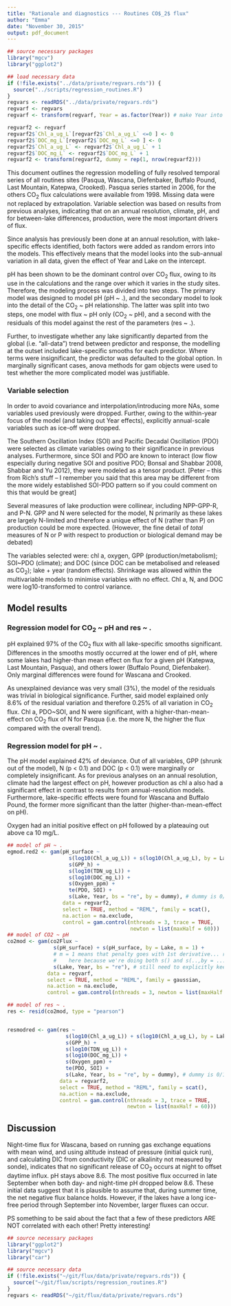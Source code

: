 ```yaml
---
title: "Rationale and diagnostics --- Routines CO$_2$ flux"
author: "Emma"
date: "November 30, 2015"
output: pdf_document
---
```

```r
## source necessary packages
library("mgcv")
library("ggplot2")

## load necessary data
if (!file.exists("../data/private/regvars.rds")) {
  source("../scripts/regression_routines.R")
}
regvars <- readRDS("../data/private/regvars.rds")
regvarf <- regvars
regvarf <- transform(regvarf, Year = as.factor(Year)) # make Year into factor for re

regvarf2 <- regvarf
regvarf2$`Chl_a_ug_L`[regvarf2$`Chl_a_ug_L` <=0 ] <- 0
regvarf2$`DOC_mg_L`[regvarf2$`DOC_mg_L` <=0 ] <- 0
regvarf2$`Chl_a_ug_L` <- regvarf2$`Chl_a_ug_L` + 1
regvarf2$`DOC_mg_L` <- regvarf2$`DOC_mg_L` + 1
regvarf2 <- transform(regvarf2, dummy = rep(1, nrow(regvarf2)))


```

This document outlines the regression modelling of fully resolved temporal series of all routines sites (Pasqua, Wascana, Diefenbaker, Buffalo Pound, Last Mountain, Katepwa, Crooked). Pasqua series started in 2006, for the others CO$_2$ flux calculations were available from 1998. Missing data were not replaced by extrapolation. Variable selection was based on results from previous analyses, indicating that on an annual resolution, climate, pH, and for between-lake differences, production, were the most important drivers of flux. 

Since analysis has previously been done at an annual resolution, with lake-specific effects identified, both factors were added as random errors into the models. This effectively means that the model looks into the sub-annual variation in all data, given the effect of Year and Lake on the intercept.

pH has been shown to be the dominant control over CO$_2$ flux, owing to its use in the calculations and the range over which it varies in the study sites. Therefore, the modeling process was divided into two steps. The primary model was designed to model pH (pH ~ .), and the secondary model to look into the detail of the CO$_2$ ~ pH relationship. The latter was split into two steps, one model with flux ~ pH only (CO$_2$ ~ pH), and a second with the residuals of this model against the rest of the parameters (res ~ .).

Further, to investigate whether any lake significantly departed from the global (i.e. "all-data") trend between predictor and response, the modelling at the outset included lake-specific smooths for each predictor. Where terms were insignificant, the predictor was defaulted to the global option. In marginally significant cases, anova methods for gam objects were used to test whether the more complicated model was justifiable. 

### Variable selection

In order to avoid covariance and interpolation/introducing more NAs, some variables used previously were dropped. Further, owing to the within-year focus of the model (and taking out Year effects), explicitly annual-scale variables such as ice-off were dropped. 

The Southern Oscillation Index (SOI) and Pacific Decadal Oscillation (PDO) were selected as climate variables owing to their significance in previous analyses. Furthermore, since SOI and PDO are known to interact (low flow especially during negative SOI and positive PDO; Bonsal and Shabbar 2008, Shabbar and Yu 2012), they were modeled as a tensor product. [Peter -- this from Rich's stuff -- I remember you said that this area may be different from the more widely established SOI-PDO pattern so if you could comment on this that would be great]

Several measures of lake production were collinear, including NPP-GPP-R, and P-N. GPP and N were selected for the model, N primarily as these lakes are largely N-limited and therefore a unique effect of N (rather than P) on production could be more expected. (However, the fine detail of *total* measures of N or P with respect to production or biological demand may be debated)

The variables selected were: chl a, oxygen, GPP (production/metabolism); SOI~PDO (climate); and DOC (since DOC can be metabolised and released as CO$_2$); lake + year (random effects). Shrinkage was allowed within the multivariable models to minimise variables with no effect. Chl a, N, and DOC were log10-transformed to control variance.

## Model results

### Regression model for CO$_2$ ~ pH and res ~ .

pH explained 97% of the CO$_2$ flux with all lake-specific smooths significant. Differences in the smooths mostly occurred at the lower end of pH, where some lakes had higher-than mean effect on flux for a given pH (Katepwa, Last Mountain, Pasqua), and others lower (Buffalo Pound, Diefenbaker). Only marginal differences were found for Wascana and Crooked.

As unexplained deviance was very small (3%), the model of the residuals was trivial in biological significance. Further, said model explained only 8.6% of the residual variation and therefore 0.25% of all variation in CO$_2$ flux. Chl a, PDO~SOI, and N were significant, with a higher-than-mean-effect on CO$_2$ flux of N for Pasqua (i.e. the more N, the higher the flux compared with the overall trend).

### Regression model for pH ~ .

The pH model explained 42% of deviance. Out of all variables, GPP (shrunk out of the model), N (p < 0.1) and DOC (p < 0.1) were marginally or completely insignificant. As for previous analyses on an annual resolution, climate had the largest effect on pH, however production as chl a also had a significant effect in contrast to results from annual-resolution models. Furthermore, lake-specific effects were found for Wascana and Buffalo Pound, the former more significant than the latter (higher-than-mean-effect on pH).  

Oxygen had an initial positive effect on pH followed by a plateauing out above ca 10 mg/L. 

```r
## model of pH ~ .
egmod.red2 <- gam(pH_surface ~ 
                    s(log10(Chl_a_ug_L)) + s(log10(Chl_a_ug_L), by = Lake, m = 1) +
                    s(GPP_h) +
                    s(log10(TDN_ug_L)) + 
                    s(log10(DOC_mg_L)) +
                    s(Oxygen_ppm) +
                    te(PDO, SOI) +
                    s(Lake, Year, bs = "re", by = dummy), # dummy is 0/1 indicator
                  data = regvarf2,
                  select = TRUE, method = "REML", family = scat(),
                  na.action = na.exclude,
                  control = gam.control(nthreads = 3, trace = TRUE,
                                        newton = list(maxHalf = 60)))
## model of CO2 ~ pH
co2mod <- gam(co2Flux ~ 
               s(pH_surface) + s(pH_surface, by = Lake, m = 1) +
               # m = 1 means that penalty goes with 1st derivative... required
               #    here because we're doing both s() and s(..,by = ...)
               s(Lake, Year, bs = "re"), # still need to explicitly keep Lake as re!!!
             data = regvarf,
             select = TRUE, method = "REML", family = gaussian,
             na.action = na.exclude,
             control = gam.control(nthreads = 3, newton = list(maxHalf = 60), trace = TRUE))

## model of res ~ .
res <- resid(co2mod, type = "pearson")


resmodred <- gam(res ~ 
                   s(log10(Chl_a_ug_L)) + s(log10(Chl_a_ug_L), by = Lake, m = 1) +
                   s(GPP_h) +
                   s(log10(TDN_ug_L)) + 
                   s(log10(DOC_mg_L)) + 
                   s(Oxygen_ppm) + 
                   te(PDO, SOI) +
                   s(Lake, Year, bs = "re", by = dummy), # dummy is 0/1 indicator
                 data = regvarf2,
                 select = TRUE, method = "REML", family = scat(),
                 na.action = na.exclude,
                 control = gam.control(nthreads = 3, trace = TRUE,
                                       newton = list(maxHalf = 60)))

```



## Discussion
Night-time flux for Wascana, based on running gas exchange equations with mean wind, and using altitude instead of pressure (initial quick run), and calculating DIC from conductivity (DIC or alkalinity not measured by sonde), indicates that no significant release of CO$_2$ occurs at night to offset daytime influx. pH stays above 8.6. The most positive flux occurred in late September when both day- and night-time pH dropped below 8.6.
These initial data suggest that it is plausible to assume that, during summer time, the net negative flux balance holds.
However, if the lakes have a long ice-free period through September into November, larger fluxes can occur.

PS something to be said about the fact that a few of these predictors ARE NOT correlated with each other! Pretty interesting!


```r
## source necessary packages
library("ggplot2")
library("mgcv")
library("car")

## source necessary data
if (!file.exists("~/git/flux/data/private/regvars.rds")) {
  source("~/git/flux/scripts/regression_routines.R")
}
regvars <- readRDS("~/git/flux/data/private/regvars.rds")
```

